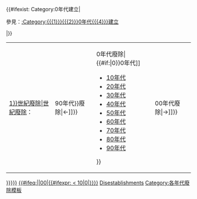 <includeonly>{{Category explanation|'''[[{{{1}}}{{{2}}}0年代]]'''在'''[[{{{4}}}]]'''廢除的組織、地點或其他事物}}
{{#ifexist: Category:{{{1}}}{{{2}}}0年代{{{4}}}建立|<div class="hatnote selfreference">參見：[[:Category:{{{1}}}{{{2}}}0年代{{{4}}}建立]]</div>|}}
{| class="toccolours" align=center
|[[:Category:{{CENTURY|{{{1}}}{{{2}}}1}}世紀{{{4}}}廢除|{{CENTURY|{{{1}}}{{{2}}}1}}世紀{{{4}}}廢除]]：
|{{Align|left|[[:Category:{{#switch:{{{1}}}|1=90年代|=前0年代|#default ={{#expr:{{{1}}}-1}}90年代}}{{{4}}}廢除|&larr;]]}}
|{{Flatlist|
*[[:Category:{{{1}}}{{#if:{{{1}}}|0}}0年代{{{4}}}廢除|{{{1}}}{{#if:{{{1}}}|0}}0年代]]
*[[:Category:{{{1}}}10年代{{{4}}}廢除|{{{1}}}10年代]]
*[[:Category:{{{1}}}20年代{{{4}}}廢除|{{{1}}}20年代]]
*[[:Category:{{{1}}}30年代{{{4}}}廢除|{{{1}}}30年代]]
*[[:Category:{{{1}}}40年代{{{4}}}廢除|{{{1}}}40年代]]
*[[:Category:{{{1}}}50年代{{{4}}}廢除|{{{1}}}50年代]]
*[[:Category:{{{1}}}60年代{{{4}}}廢除|{{{1}}}60年代]]
*[[:Category:{{{1}}}70年代{{{4}}}廢除|{{{1}}}70年代]]
*[[:Category:{{{1}}}80年代{{{4}}}廢除|{{{1}}}80年代]]
*[[:Category:{{{1}}}90年代{{{4}}}廢除|{{{1}}}90年代]]
}}
|{{Align|right|[[:Category:{{#expr: {{{1}}} + 1}}00年代{{{4}}}廢除|&rarr;]]}}
|}
[[Category:{{{1}}}{{{2}}}0年代各大洲廢除|{{{5|{{Country sortkey|{{{4}}}}}}}}]]
[[Category:{{{3}}}世紀{{{4}}}廢除| {{PAGENAME}}]]
[[Category:各年代{{{4}}}廢除|{{#ifeq:{{{1}}}||00|{{#ifexpr:{{{1}}} < 10|0{{{1}}}|{{{1}}}}}}}]]
[[Category:{{{1}}}{{{2}}}0年代{{{4}}}| Disestablishments]]</includeonly><noinclude>
{{Documentation}}
[[Category:各年代廢除模板]]
</noinclude>